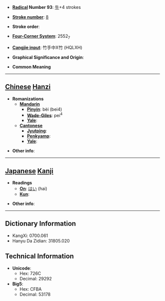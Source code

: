 * '''[[Wiktionary:Chinese radical index| Radical]] Number 93''': [[Wiktionary:Chinese radical index 牛|牛]]+4 strokes

* '''[[Wiktionary:Chinese total strokes index|Stroke number]]''': [[Wiktionary:Chinese total strokes index 8|8]]

* '''Stroke order''': 

* '''[[Wiktionary:Chinese four corner index|Four-Corner System]]''': 2552<sub>7</sub>

* '''[[Wiktionary:Chinese Cangjie index|Cangjie input]]''': 竹手中X竹 (HQLXH)

* '''Graphical Significance and Origin''': 

* '''Common Meaning'''

----

== [[Chinese]] [[Hanzi]] ==

* '''Romanizations'''
** '''[[Mandarin]]'''
*** '''[[Pinyin]]''': bèi (bei4)
*** '''[[Wade-Giles]]''': pei<sup>4</sup>
*** '''[[Yale]]''': 
** '''[[Cantonese]]'''
*** '''[[Jyutping]]''':
*** '''[[Penkyamp]]''': 
*** '''[[Yale]]''': 

* '''Other info''': 

----

== [[Japanese]] [[Kanji]] ==

* '''Readings'''
** '''[[On]]''': [[はい]] (hai)
** '''[[Kun]]''': 

* '''Other info''':  

----

== Dictionary Information ==

* KangXi: 0700.061
* Hanyu Da Zidian: 31805.020

== Technical Information ==

* '''Unicode''':
** Hex: 726C
** Decimal: 29292
* '''Big5''':
** Hex: CFBA
** Decimal: 53178